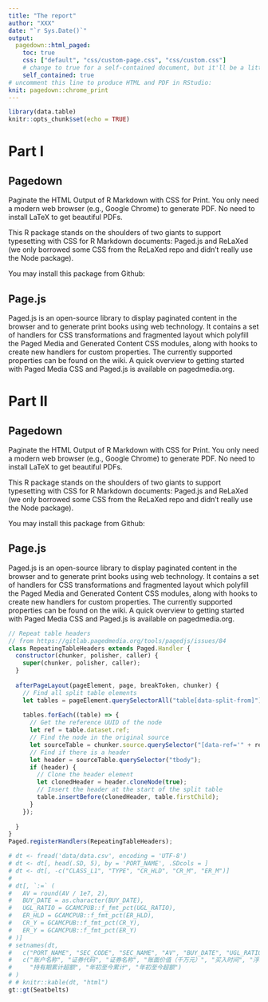 ```yaml
---
title: "The report"
author: "XXX"
date: "`r Sys.Date()`"
output:
  pagedown::html_paged:
    toc: true
    css: ["default", "css/custom-page.css", "css/custom.css"]
    # change to true for a self-contained document, but it'll be a litte slower for Pandoc to render
    self_contained: true
# uncomment this line to produce HTML and PDF in RStudio:
knit: pagedown::chrome_print
---
```


```r
library(data.table)
knitr::opts_chunk$set(echo = TRUE)

```

# Part I

## Pagedown

Paginate the HTML Output of R Markdown with CSS for Print. You only need a modern web browser (e.g., Google Chrome) to generate PDF. No need to install LaTeX to get beautiful PDFs.

This R package stands on the shoulders of two giants to support typesetting with CSS for R Markdown documents: Paged.js and ReLaXed (we only borrowed some CSS from the ReLaXed repo and didn't really use the Node package).

You may install this package from Github:

## Page.js

Paged.js is an open-source library to display paginated content in the browser and to generate print books using web technology.
It contains a set of handlers for CSS transformations and fragmented layout which polyfill the Paged Media and Generated Content CSS modules, along with hooks to create new handlers for custom properties.
The currently supported properties can be found on the wiki.
A quick overview to getting started with Paged Media CSS and Paged.js is available on pagedmedia.org.

# Part II

## Pagedown

Paginate the HTML Output of R Markdown with CSS for Print. You only need a modern web browser (e.g., Google Chrome) to generate PDF. No need to install LaTeX to get beautiful PDFs.

This R package stands on the shoulders of two giants to support typesetting with CSS for R Markdown documents: Paged.js and ReLaXed (we only borrowed some CSS from the ReLaXed repo and didn't really use the Node package).

You may install this package from Github:

## Page.js

Paged.js is an open-source library to display paginated content in the browser and to generate print books using web technology.
It contains a set of handlers for CSS transformations and fragmented layout which polyfill the Paged Media and Generated Content CSS modules, along with hooks to create new handlers for custom properties.
The currently supported properties can be found on the wiki.
A quick overview to getting started with Paged Media CSS and Paged.js is available on pagedmedia.org.


```js
// Repeat table headers
// from https://gitlab.pagedmedia.org/tools/pagedjs/issues/84
class RepeatingTableHeaders extends Paged.Handler {
  constructor(chunker, polisher, caller) {
    super(chunker, polisher, caller);
  }
  
  afterPageLayout(pageElement, page, breakToken, chunker) {
    // Find all split table elements
    let tables = pageElement.querySelectorAll("table[data-split-from]");
    
    tables.forEach((table) => {
      // Get the reference UUID of the node
      let ref = table.dataset.ref;
      // Find the node in the original source
      let sourceTable = chunker.source.querySelector("[data-ref='" + ref + "']");
      // Find if there is a header
      let header = sourceTable.querySelector("tbody");
      if (header) {
        // Clone the header element
        let clonedHeader = header.cloneNode(true);
        // Insert the header at the start of the split table
        table.insertBefore(clonedHeader, table.firstChild);
      }
    });
    
  }
}
Paged.registerHandlers(RepeatingTableHeaders);
```

```r
# dt <- fread('data/data.csv', encoding = 'UTF-8')
# dt <- dt[, head(.SD, 5), by = 'PORT_NAME', .SDcols = ]
# dt <- dt[, -c("CLASS_L1", "TYPE", "CR_HLD", "CR_M", "ER_M")]
# 
# dt[, `:=` (
#   AV = round(AV / 1e7, 2),
#   BUY_DATE = as.character(BUY_DATE),
#   UGL_RATIO = GCAMCPUB::f_fmt_pct(UGL_RATIO),
#   ER_HLD = GCAMCPUB::f_fmt_pct(ER_HLD),
#   CR_Y = GCAMCPUB::f_fmt_pct(CR_Y),
#   ER_Y = GCAMCPUB::f_fmt_pct(ER_Y)
# )]
# setnames(dt,
#   c("PORT_NAME", "SEC_CODE", "SEC_NAME", "AV", "BUY_DATE", "UGL_RATIO", "ER_HLD", "CR_Y", "ER_Y"),
#   c("账户名称", "证券代码", "证券名称", "账面价值（千万元）", "买入时间", "浮动盈亏/成本" ,
#     "持有期累计超额", "年初至今累计", "年初至今超额")
# )
# # knitr::kable(dt, "html")
gt::gt(Seatbelts)
```


